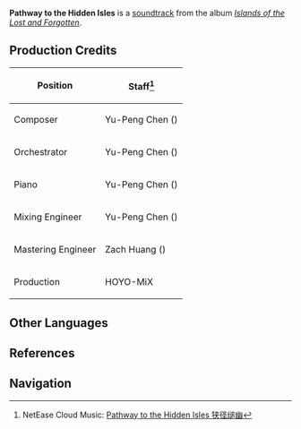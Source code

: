 {{Soundtrack Infobox
|title          =
|image          = Islands of the Lost and Forgotten.png
|album          = Islands of the Lost and Forgotten
|disc           = 2
|number         = 31
|featured       =
|featured2      =
|featured3      =
|featured_disc  =
|featured_disc2 =
|featured_disc3 =
|youtube_id     = 0-WuHSQ1X2A
|youtube_time   = 1
|spotify_id     = 3eC6sodvoa2chilA1hcWtb
|played_in      = Enkanomiya; The Serpent's Bowels
|during         = [[The Serpent's Bowels]]
|domain         =
|previous       = Ruu's Melody
|next           = Sink Into Oblivion
}}
'''Pathway to the Hidden Isles''' is a [[soundtrack]] from the album ''[[Islands of the Lost and Forgotten]]''.

==Production Credits==
{| class="wikitable" style="text-align:left; height:0.5em"
! Position
! Staff<ref>NetEase Cloud Music: [https://music.163.com/#/song?id=1937114375 Pathway to the Hidden Isles 狭径缒幽]</ref>
|-
! Composer
| Yu-Peng Chen ({{zh|陈致逸}})
|-
! Orchestrator
| Yu-Peng Chen ({{zh|陈致逸}})
|-
! Piano
| Yu-Peng Chen ({{zh|陈致逸}})
|-
! Mixing Engineer
| Yu-Peng Chen ({{zh|陈致逸}})
|-
! Mastering Engineer
| Zach Huang ({{zh|黄巍}})
|-
! Production
| HOYO-MiX
|}
<!--
==Videos==
<gallery>
</gallery>

==Trivia==
-->
==Other Languages==
{{Other Languages
|en      = Pathway to the Hidden Isles
|zhs     = 狭径缒幽
|zhs_rm  = Xiájìng Zhuì Yōu
|zhs_tl  =
|ja      = 深奥に落つ細径
|ja_rm   = Shin'ou ni Otsu Saikei{{Assumed}}
|ja_tl   = 
|tr      = 
|it      = 
}}

==References==
{{Reflist}}

==Navigation==
{{Soundtrack Navbox|Islands of the Lost and Forgotten}}